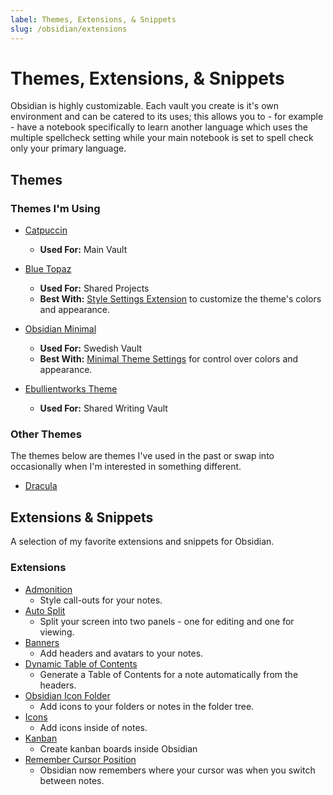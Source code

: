 ```yaml
---
label: Themes, Extensions, & Snippets
slug: /obsidian/extensions
---
```


# Themes, Extensions, & Snippets

Obsidian is highly customizable. Each vault you create is it's own environment
and can be catered to its uses; this allows you to - for example - have a
notebook specifically to learn another language which uses the multiple
spellcheck setting while your main notebook is set to spell check only your
primary language.

## Themes

### Themes I'm Using

- [Catpuccin](https://github.com/catppuccin/obsidian)
  - **Used For:** Main Vault
- [Blue Topaz](https://forum.obsidian.md/t/theme-blue-topaz-v5-5-updated-20211218-for-v0-13-12-and-mobile-v1-0-5/6425)

  - **Used For:** Shared Projects
  - **Best With:**
    [Style Settings Extension](https://github.com/mgmeyers/obsidian-style-settings)
    to customize the theme's colors and appearance.

- [Obsidian Minimal](https://github.com/kepano/obsidian-minimal)

  - **Used For:** Swedish Vault
  - **Best With:**
    [Minimal Theme Settings](https://github.com/kepano/obsidian-minimal-settings)
    for control over colors and appearance.

- [Ebullientworks Theme](https://github.com/ebullient/obsidian-theme-ebullientworks)
  - **Used For:** Shared Writing Vault

### Other Themes

The themes below are themes I've used in the past or swap into occasionally when
I'm interested in something different.

- [Dracula](https://github.com/dracula/obsidian)

## Extensions & Snippets

A selection of my favorite extensions and snippets for Obsidian.

### Extensions

- [Admonition](https://github.com/valentine195/obsidian-admonition)
  - Style call-outs for your notes.
- [Auto Split](https://github.com/jsartelle/obsidian-auto-split)
  - Split your screen into two panels - one for editing and one for viewing.
- [Banners](https://github.com/noatpad/obsidian-banners)
  - Add headers and avatars to your notes.
- [Dynamic Table of Contents](https://github.com/aidurber/obsidian-plugin-dynamic-toc)
  - Generate a Table of Contents for a note automatically from the headers.
- [Obsidian Icon Folder](https://github.com/FlorianWoelki/obsidian-icon-folder)
  - Add icons to your folders or notes in the folder tree.
- [Icons](https://github.com/visini/obsidian-icons-plugin)
  - Add icons inside of notes.
- [Kanban](https://github.com/mgmeyers/obsidian-kanban)
  - Create kanban boards inside Obsidian
- [Remember Cursor Position](https://github.com/dy-sh/obsidian-remember-cursor-position)
  - Obsidian now remembers where your cursor was when you switch between notes.

